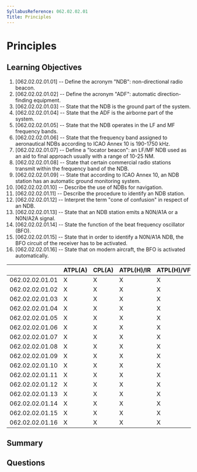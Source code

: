 ```yaml
---
SyllabusReference: 062.02.02.01
Title: Principles
---
```


# Principles

## Learning Objectives

1. [062.02.02.01.01] -- Define the acronym "NDB": non-directional radio beacon.
2. [062.02.02.01.02] -- Define the acronym "ADF": automatic direction-finding
   equipment.
3. [062.02.02.01.03] -- State that the NDB is the ground part of the system.
4. [062.02.02.01.04] -- State that the ADF is the airborne part of the system.
5. [062.02.02.01.05] -- State that the NDB operates in the LF and MF frequency
   bands.
6. [062.02.02.01.06] -- State that the frequency band assigned to aeronautical
   NDBs according to ICAO Annex 10 is 190-1750 kHz.
7. [062.02.02.01.07] -- Define a "locator beacon": an LF/MF NDB used as an aid
   to final approach usually with a range of 10-25 NM.
8. [062.02.02.01.08] -- State that certain commercial radio stations transmit
   within the frequency band of the NDB.
9. [062.02.02.01.09] -- State that according to ICAO Annex 10, an NDB station
   has an automatic ground monitoring system.
10. [062.02.02.01.10] -- Describe the use of NDBs for navigation.
11. [062.02.02.01.11] -- Describe the procedure to identify an NDB station.
12. [062.02.02.01.12] -- Interpret the term "cone of confusion" in respect of an
    NDB.
13. [062.02.02.01.13] -- State that an NDB station emits a N0N/A1A or a N0N/A2A
    signal.
14. [062.02.02.01.14] -- State the function of the beat frequency oscillator
    (BFO).
15. [062.02.02.01.15] -- State that in order to identify a N0N/A1A NDB, the BFO
    circuit of the receiver has to be activated.
16. [062.02.02.01.16] -- State that on modern aircraft, the BFO is activated
    automatically.

|                 | ATPL(A) | CPL(A) | ATPL(H)/IR | ATPL(H)/VFR | CPL(H) | IR  | CBIR(A) |
| --------------- | ------- | ------ | ---------- | ----------- | ------ | --- | ------- |
| 062.02.02.01.01 | X       | X      | X          | X           | X      | X   | X       |
| 062.02.02.01.02 | X       | X      | X          | X           | X      | X   | X       |
| 062.02.02.01.03 | X       | X      | X          | X           | X      | X   | X       |
| 062.02.02.01.04 | X       | X      | X          | X           | X      | X   | X       |
| 062.02.02.01.05 | X       | X      | X          | X           | X      | X   | X       |
| 062.02.02.01.06 | X       | X      | X          | X           | X      | X   | X       |
| 062.02.02.01.07 | X       | X      | X          | X           | X      | X   | X       |
| 062.02.02.01.08 | X       | X      | X          | X           | X      | X   | X       |
| 062.02.02.01.09 | X       | X      | X          | X           | X      | X   | X       |
| 062.02.02.01.10 | X       | X      | X          | X           | X      | X   | X       |
| 062.02.02.01.11 | X       | X      | X          | X           | X      | X   | X       |
| 062.02.02.01.12 | X       | X      | X          | X           | X      | X   | X       |
| 062.02.02.01.13 | X       | X      | X          | X           | X      | X   | X       |
| 062.02.02.01.14 | X       | X      | X          | X           | X      | X   | X       |
| 062.02.02.01.15 | X       | X      | X          | X           | X      | X   | X       |
| 062.02.02.01.16 | X       | X      | X          | X           | X      | X   | X       |

## Summary

## Questions
